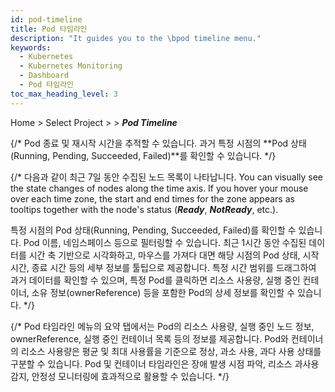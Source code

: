 ```yaml
---
id: pod-timeline
title: Pod 타임라인
description: "It guides you to the \bpod timeline menu."
keywords:
  - Kubernetes
  - Kubernetes Monitoring
  - Dashboard
  - Pod 타임라인
toc_max_heading_level: 3
---
```



Home &gt; Select Project &gt; <Cmdname sid="side_workload" className="uitext" /> &gt; ***Pod Timeline***

<TimelineBS menu='Pod 타임라인' object='Pod' linkobject='pod' />

{/* Pod 종료 및 재시작 시간을 추적할 수 있습니다.
과거 특정 시점의 **Pod 상태(Running, Pending, Succeeded, Failed)**를 확인할 수 있습니다. */}

{/* 다음과 같이 최근 7일 동안 수집된 노드 목록이 나타납니다. You can visually see the state changes of nodes along the time axis. If you hover your mouse over each time zone, the start and end times for the zone appears as tooltips together with the node's status (***Ready***, ***NotReady***, etc.).

특정 시점의 Pod 상태(Running, Pending, Succeeded, Failed)를 확인할 수 있습니다. 
Pod 이름, 네임스페이스 등으로 필터링할 수 있습니다. 최근 1시간 동안 수집된 데이터를 시간 축 기반으로 시각화하고, 마우스를 가져다 대면 해당 시점의 Pod 상태, 시작 시간, 종료 시간 등의 세부 정보를 툴팁으로 제공합니다. 특정 시간 범위를 드래그하여 과거 데이터를 확인할 수 있으며, 특정 Pod를 클릭하면 리소스 사용량, 실행 중인 컨테이너, 소유 정보(ownerReference) 등을 포함한 Pod의 상세 정보를 확인할 수 있습니다. */}

{/* Pod 타임라인 메뉴의 요약 탭에서는 Pod의 리소스 사용량, 실행 중인 노드 정보, ownerReference, 실행 중인 컨테이너 목록 등의 정보를 제공합니다. Pod와 컨테이너의 리소스 사용량은 평균 및 최대 사용률을 기준으로 정상, 과소 사용, 과다 사용 상태를 구분할 수 있습니다. Pod 및 컨테이너 타임라인은 장애 발생 시점 파악, 리소스 과사용 감지, 안정성 모니터링에 효과적으로 활용할 수 있습니다. */}
